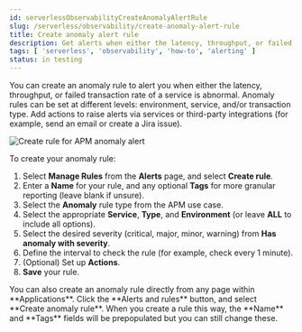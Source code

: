 ```yaml
---
id: serverlessObservabilityCreateAnomalyAlertRule
slug: /serverless/observability/create-anomaly-alert-rule
title: Create anomaly alert rule
description: Get alerts when either the latency, throughput, or failed transaction rate of a service is abnormal.
tags: [ 'serverless', 'observability', 'how-to', 'alerting' ]
status: in testing
---
```


<p><DocBadge template="technical preview" /></p>


You can create an anomaly rule to alert you when either the latency, throughput, or failed transaction rate of a service is abnormal. Anomaly rules can be set at different levels: environment, service, and/or transaction type. Add actions to raise alerts via services or third-party integrations (for example, send an email or create a Jira issue).  

![Create rule for APM anomaly alert](../images/alerts-create-apm-anomaly.png)

To create your anomaly rule:

1. Select **Manage Rules** from the **Alerts** page, and select **Create rule**.
1. Enter a **Name** for your rule, and any optional **Tags** for more granular reporting (leave blank if unsure).
1. Select the **Anomaly** rule type from the APM use case.
1. Select the appropriate **Service**, **Type**, and **Environment** (or leave **ALL** to include all options).
1. Select the desired severity (critical, major, minor, warning) from **Has anomaly with severity**.
1. Define the interval to check the rule (for example, check every 1 minute).
1. (Optional) Set up **Actions**.
1. **Save** your rule.

<DocCallOut title="Tip">
You can also create an anomaly rule directly from any page within **Applications**. Click the **Alerts and rules** button, and select **Create anomaly rule**. When you create a rule this way, the **Name** and **Tags** fields will be prepopulated but you can still change these. 
</DocCallOut>

<Actions />

